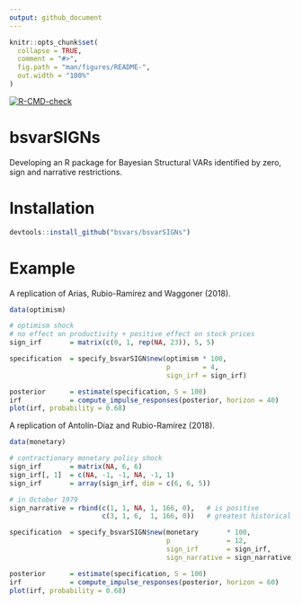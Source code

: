 ```yaml
---
output: github_document
---
```


<!-- README.md is generated from README.Rmd. Please edit that file -->

```r
knitr::opts_chunk$set(
  collapse = TRUE,
  comment = "#>",
  fig.path = "man/figures/README-",
  out.width = "100%"
)
```

<!-- badges: start -->
[![R-CMD-check](https://github.com/bsvars/bsvarSIGNs/actions/workflows/R-CMD-check.yaml/badge.svg)](https://github.com/bsvars/bsvarSIGNs/actions/workflows/R-CMD-check.yaml)
<!-- badges: end -->

# bsvarSIGNs

Developing an R package for Bayesian Structural VARs identified by zero, sign and narrative restrictions. 

# Installation

```r
devtools::install_github("bsvars/bsvarSIGNs")
```

# Example

A replication of Arias, Rubio-Ramírez and Waggoner (2018).

```r
data(optimism)

# optimism shock
# no effect on productivity + positive effect on stock prices
sign_irf       = matrix(c(0, 1, rep(NA, 23)), 5, 5)

specification  = specify_bsvarSIGN$new(optimism * 100,
                                       p        = 4,
                                       sign_irf = sign_irf)

posterior      = estimate(specification, S = 100)
irf            = compute_impulse_responses(posterior, horizon = 40)
plot(irf, probability = 0.68)
```

A replication of Antolín-Díaz and Rubio-Ramírez (2018).

```r
data(monetary)

# contractionary monetary policy shock
sign_irf       = matrix(NA, 6, 6)
sign_irf[, 1]  = c(NA, -1, -1, NA, -1, 1)
sign_irf       = array(sign_irf, dim = c(6, 6, 5))

# in October 1979
sign_narrative = rbind(c(1, 1, NA, 1, 166, 0),   # is positive
                       c(3, 1, 6,  1, 166, 0))   # greatest historical decomposition

specification  = specify_bsvarSIGN$new(monetary       * 100,
                                       p              = 12,
                                       sign_irf       = sign_irf,
                                       sign_narrative = sign_narrative)

posterior      = estimate(specification, S = 100)
irf            = compute_impulse_responses(posterior, horizon = 60)
plot(irf, probability = 0.68)
```

